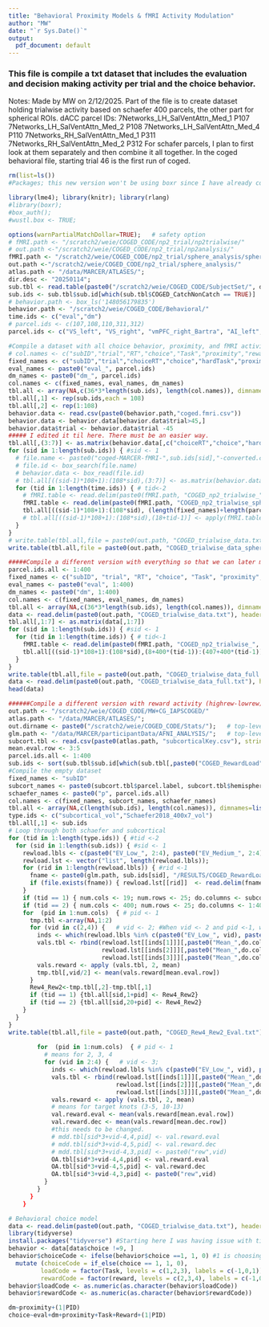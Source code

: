 ```yaml
---
title: "Behavioral Proximity Models & fMRI Activity Modulation"
author: "MW"
date: "`r Sys.Date()`"
output:
  pdf_document: default
---
```

### This file is compile a txt dataset that includes the evaluation and decision making activity per trial and the choice behavior.  
Notes: Made by MW on 2/12/2025. Part of the file is to create dataset holding trialwise activity based on schaefer 400 parcels, the other part for spherical ROIs. \par

dACC parcel IDs: \par
7Networks_LH_SalVentAttn_Med_1 P107 \par
7Networks_LH_SalVentAttn_Med_2 P108 \par
7Networks_LH_SalVentAttn_Med_4 P110 \par
7Networks_RH_SalVentAttn_Med_1 P311 \par
7Networks_RH_SalVentAttn_Med_2 P312 \par
For schafer parcels, I plan to first look at them separately and then combine it all together. \par
In the coged behavioral file, starting trial 46 is the first run of coged. \par

```r
rm(list=ls())
#Packages; this new version won't be using boxr since I have already compile a complete dataset for coged behavioral data using CogED_MARCER_Behavior.rmd

library(lme4); library(knitr); library(rlang)
#library(boxr);
#box_auth(); 
#wustl.box <- TRUE;

options(warnPartialMatchDollar=TRUE);   # safety option
# fMRI.path <- "/scratch2/weie/COGED_CODE/np2_trial/np2trialwise/"
# out.path <-"/scratch2/weie/COGED_CODE/np2_trial/np2analysis/"
fMRI.path <- "/scratch2/weie/COGED_CODE/np2_trial/sphere_analysis/sphere_trialwise/"
out.path <-"/scratch2/weie/COGED_CODE/np2_trial/sphere_analysis/"
atlas.path <- "/data/MARCER/ATLASES/";  
dir.desc <- "20250114";  
sub.tbl <- read.table(paste0("/scratch2/weie/COGED_CODE/SubjectSet/", dir.desc, "_subjectSet.txt"), stringsAsFactors=FALSE);
sub.ids <- sub.tbl$sub.id[which(sub.tbl$COGED_CatchNonCatch == TRUE)]
# behavior.path <- box_ls('148056179835') 
behavior.path <- "/scratch2/weie/COGED_CODE/Behavioral/"
time.ids <- c("eval","dm")
# parcel.ids <- c(107,108,110,311,312)
parcel.ids <- c("VS_left", "VS_right", "vmPFC_right_Bartra", "AI_left", "AI_right", "PCC", "Brainstem", "ACC", "dACC", "SupGyr_right", "Cingulate_left", "ITG_left", "IFG_left", "IPL_left_1", "IPL_left_2", "TempPole_right", "vmPFC_right_LG", "vmPFC_left_LG", "Amygdala_right_1", "Amygdala_left", "IPS_left", "dmPFC", "IPS_right", "AI_right_Chong", "dlPFC_left", "dlPFC_right", "Insula_left", "Amygdala_right_2")
```

```r
#Compile a dataset with all choice behavior, proximity, and fMRI activity
# col.names <- c("subID","trial","RT","choice","Task","proximity","reward","eval.107","eval.108","eval.110","eval.311","eval.312","dm.107","dm.108","dm.110","dm.311","dm.312","eval.dACC","dm.dACC")
fixed_names <- c("subID","trial","choiceRT","choice","hardTask","proximityValue","rewardAmount")
eval_names <- paste0("eval_", parcel.ids)
dm_names <- paste0("dm_", parcel.ids)
col.names <- c(fixed_names, eval_names, dm_names)
tbl.all <- array(NA,c(36*3*length(sub.ids), length(col.names)), dimnames=list(NULL,col.names))
tbl.all[,1] <- rep(sub.ids,each = 108)
tbl.all[,2] <- rep(1:108)
behavior.data <- read.csv(paste0(behavior.path,"coged.fmri.csv"))
behavior.data <- behavior.data[behavior.data$trial>45,]
behavior.data$trial <- behavior.data$trial -45
##### I edited it til here. There must be an easier way. 
tbl.all[,(3:7)] <- as.matrix(behavior.data[,c("choiceRT","choice","hardTask","proximityValue","rewardAmount")])
for (sid in 1:length(sub.ids)) { #sid <- 1
  # file.name <- paste0("coged-MARCER-fMRI-",sub.ids[sid],"-converted.csv")
  # file.id <- box_search(file.name)
  # behavior.data <- box_read(file.id)
  # tbl.all[((sid-1)*108+1):(108*sid),(3:7)] <- as.matrix(behavior.data[46:153,c("choiceRT","choice","hardTask","proximityValue","rewardAmount")])
  for (tid in 1:length(time.ids)) { # tid<-2
    # fMRI.table <- read.delim(paste0(fMRI.path, "COGED_np2_trialwise_", time.ids[tid], "_sub", sub.ids[sid], ".txt"),header=FALSE)
    fMRI.table <- read.delim(paste0(fMRI.path, "COGED_np2_trialwise_sphere_", time.ids[tid], "_sub", sub.ids[sid], ".txt"),header=FALSE)
    tbl.all[((sid-1)*108+1):(108*sid), (length(fixed_names)+length(parcel.ids)*(tid-1)+1):(length(fixed_names)+length(parcel.ids)+length(parcel.ids)*(tid-1))] <- as.matrix(fMRI.table[,1:length(parcel.ids)])
    # tbl.all[((sid-1)*108+1):(108*sid),(18+tid-1)] <- apply(fMRI.table[,parcel.ids], 1, mean, na.rm=TRUE)
  }
}
# write.table(tbl.all,file = paste0(out.path, "COGED_trialwise_data.txt"), sep = "\t", row.names = FALSE, col.names = TRUE)
write.table(tbl.all,file = paste0(out.path, "COGED_trialwise_data_sphere.txt"), sep = "\t", row.names = FALSE, col.names = TRUE)

```

```r
#####Compile a different version with everything so that we can later make a correlation with IAPS. This part of code was not on git. I ran it only on the server.
parcel.ids.all <- 1:400
fixed_names <- c("subID", "trial", "RT", "choice", "Task", "proximity", "reward")
eval_names <- paste0("eval", 1:400)
dm_names <- paste0("dm", 1:400)
col.names <- c(fixed_names, eval_names, dm_names)
tbl.all <- array(NA,c(36*3*length(sub.ids), length(col.names)), dimnames=list(NULL,col.names))
data <- read.delim(paste0(out.path, "COGED_trialwise_data.txt"), header = TRUE)
tbl.all[,1:7] <- as.matrix(data[,1:7])
for (sid in 1:length(sub.ids)) { #sid <- 1
  for (tid in 1:length(time.ids)) { # tid<-1
    fMRI.table <- read.delim(paste0(fMRI.path, "COGED_np2_trialwise_", time.ids[tid], "_sub", sub.ids[sid], ".txt"),header=FALSE)
    tbl.all[((sid-1)*108+1):(108*sid),(8+400*(tid-1)):(407+400*(tid-1))] <- as.matrix(fMRI.table[,parcel.ids.all])
  }
}
write.table(tbl.all,file = paste0(out.path, "COGED_trialwise_data_full.txt"), sep = "\t", row.names = FALSE, col.names = TRUE)
data <- read.delim(paste0(out.path, "COGED_trialwise_data_full.txt"), header = TRUE)
head(data)

######Compile a different version with reward activity (highrew-lowrew) with GLM data
out.path <- "/scratch2/weie/COGED_CODE/MW+CG_IAPSCOGED/"
atlas.path <- "/data/MARCER/ATLASES/";  
out.dirname <- paste0("/scratch2/weie/COGED_CODE/Stats/");   # top-level output directory for this particular analysis
glm.path <- "/data/MARCER/participantData/AFNI_ANALYSIS/";   # top-level input directory
subcort.tbl <- read.csv(paste0(atlas.path, "subcorticalKey.csv"), stringsAsFactors=FALSE);  # subcortical_MARCER3p0.nii.gz parcel labels
mean.eval.row <- 3:5
parcel.ids.all <- 1:400
sub.ids <- sort(sub.tbl$sub.id[which(sub.tbl[,paste0("COGED_RewardLoad")] == TRUE)]);
#Compile the empty dataset
fixed_names <- "subID"
subcort_names <- paste0(subcort.tbl$parcel.label, subcort.tbl$hemisphere)
schaefer_names <- paste0("p", parcel.ids.all)
col.names <- c(fixed_names, subcort_names, schaefer_names)
tbl.all <- array(NA,c(length(sub.ids), length(col.names)), dimnames=list(NULL,col.names))
type.ids <- c("subcortical_vol","Schaefer2018_400x7_vol")
tbl.all[,1] <- sub.ids
# Loop through both schaefer and subcortical
for (tid in 1:length(type.ids)) { #tid <-2
  for (sid in 1:length(sub.ids)) { #sid <- 1
    rewload.lbls <- c(paste0("EV_Low_", 2:4), paste0("EV_Medium_", 2:4), paste0("EV_High_", 2:4));
    rewload.lst <- vector("list", length(rewload.lbls));
    for (rid in 1:length(rewload.lbls)) { #rid <-1
      fname <- paste0(glm.path, sub.ids[sid], "/RESULTS/COGED_RewardLoad/", sub.ids[sid], "_", rewload.lbls[rid], "_", type.ids[tid], ".txt");
      if (file.exists(fname)) { rewload.lst[[rid]]  <- read.delim(fname)[-c(1,2)]; } # take off first two (label) columns
    }
    if (tid == 1) { num.cols <- 19; num.rows <- 25; do.columns <- subcort.tbl$HCP.label} 
    if (tid == 2) { num.cols <- 400; num.rows <- 25; do.columns <- 1:400} 
    for  (pid in 1:num.cols)  { # pid <- 1
      tmp.tbl <-array(NA,1:2)
      for (vid in c(2,4)) {   # vid <- 2; #When vid <- 2 and pid <-1, we are looking at the lowest reward across 3 loads in the first parcel
        inds <- which(rewload.lbls %in% c(paste0("EV_Low_", vid), paste0("EV_Medium_", vid), paste0("EV_High_", vid))); #read in all rew2
        vals.tbl <- rbind(rewload.lst[[inds[1]]][,paste0("Mean_",do.columns[pid])],
                          rewload.lst[[inds[2]]][,paste0("Mean_",do.columns[pid])],
                          rewload.lst[[inds[3]]][,paste0("Mean_",do.columns[pid])]);
        vals.reward <- apply (vals.tbl, 2, mean)
        tmp.tbl[,vid/2] <- mean(vals.reward[mean.eval.row])
      }
      Rew4_Rew2<-tmp.tbl[,2]-tmp.tbl[,1]
      if (tid == 1) {tbl.all[sid,1+pid] <- Rew4_Rew2}
      if (tid == 2) {tbl.all[sid,20+pid] <- Rew4_Rew2}
    }
  }
}
write.table(tbl.all,file = paste0(out.path, "COGED_Rew4_Rew2_Eval.txt"), sep = "\t", row.names = FALSE, col.names = TRUE)
        
        for  (pid in 1:num.cols)  { # pid <- 1
          # means for 2, 3, 4
          for (vid in 2:4) {   # vid <- 3;
            inds <- which(rewload.lbls %in% c(paste0("EV_Low_", vid), paste0("EV_Medium_", vid), paste0("EV_High_", vid)));
            vals.tbl <- rbind(rewload.lst[[inds[1]]][,paste0("Mean_",do.columns[pid])],
                              rewload.lst[[inds[2]]][,paste0("Mean_",do.columns[pid])],
                              rewload.lst[[inds[3]]][,paste0("Mean_",do.columns[pid])]);
            vals.reward <- apply (vals.tbl, 2, mean)
            # means for target knots (3-5, 10-13)
            val.reward.eval <- mean(vals.reward[mean.eval.row])
            val.reward.dec <- mean(vals.reward[mean.dec.row])
            #this needs to be changed.
            # mdd.tbl[sid*3+vid-4,4,pid] <- val.reward.eval
            # mdd.tbl[sid*3+vid-4,5,pid] <- val.reward.dec
            # mdd.tbl[sid*3+vid-4,3,pid] <- paste0("rew",vid)
            OA.tbl[sid*3+vid-4,4,pid] <- val.reward.eval
            OA.tbl[sid*3+vid-4,5,pid] <- val.reward.dec
            OA.tbl[sid*3+vid-4,3,pid] <- paste0("rew",vid)
          }
        }
      }
    }
```


```r
# Behavioral choice model
data <- read.delim(paste0(out.path, "COGED_trialwise_data.txt"), header = TRUE)
library(tidyverse)
install.packages("tidyverse") #Starting here I was having issue with tidyverse, so this part of code is only updated in GIT. I ran it locally.
behavior <- data[data$choice !=9, ] 
behavior$choiceCode <- ifelse(behavior$choice ==1, 1, 0) #1 is choosing easy, 2 is choosing hard. So after recoding, 1 is easy, 0 is hard.
  mutate (choiceCode = if_else(choice == 1, 1, 0),
         loadCode = factor(Task, levels = c(1,2,3), labels = c(-1,0,1)),
         rewardCode = factor(reward, levels = c(2,3,4), labels = c(-1,0,1)))
behavior$loadCode <- as.numeric(as.character(behavior$loadCode))
behavior$rewardCode <- as.numeric(as.character(behavior$rewardCode))

dm~proximity+(1|PID)
choice~eval+dm+proximity+Task+Reward+(1|PID)
```


